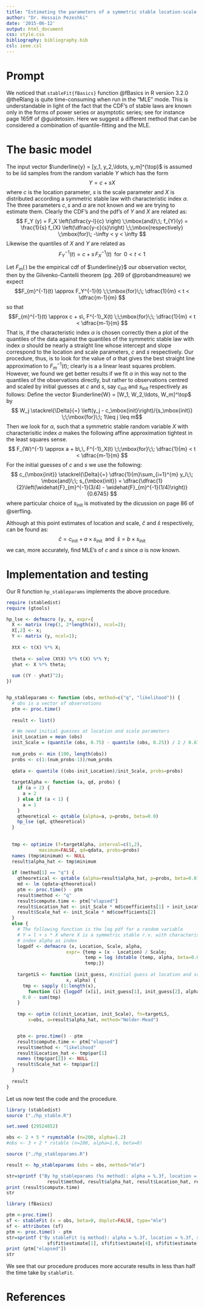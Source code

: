 ```yaml
---
title: "Estimating the parameters of a symmetric stable location-scale model"
author: "Dr. Hossain Pezeshki"
date: '2015-06-12'
output: html_document
css: style.css
bibliography: bibliography.bib
csl: ieee.csl
---
```


# Prompt #
We noticed that `stableFit{fBasics}` function @fBasics in
R version 3.2.0 @theRlang is quite time-consuming when run in the "MLE" mode. 
This is understandable in light of the fact that the CDF's of stable laws
are known only in the forms of power series or asymptotic series; see for instance
page 165ff of @guidetosim.
Here we suggest a different method that can be considered a combination 
of quantile-fitting and the MLE.

# The basic model #
The input vector $\underline{y} = [y_1, y_2,\ldots, y_m]^{\top}$
is assumed to be iid samples from the random variable $Y$ which has the form
$$ Y = c + s X $$
where $c$ is the location parameter, $s$ is the scale parameter
and $X$ is distributed according a symmetric stable law with characteristic index
$\alpha$. The three parameters $c,\, s$ and $\alpha$ are not known and we are
trying to estimate them. Clearly the CDF's and the pdf's of $Y$ and $X$ are related as:
$$
F_Y (y) = F_X \left(\dfrac{y-l}{c} \right)
\;\mbox{and}\;\;
 f_{Y}(y) = \frac{1}{s} f_{X} \left(\dfrac{y-c}{s}\right)
\;\;\mbox{respectively}
\;\mbox{for}\; -\infty < y < \infty $$
Likewise the quantiles of $X$ and $Y$ are related as
$$ F^{-1}_Y (t) = c + s\, F^{-1}_X(t)\;\;\mbox{for}\;\; 0 < t <1$$

Let $F_{m}(\,)$ be the empirical cdf of $\underline{y}$ our observation vector,
then by the Gilvenko-Cantelli theorem (pg. 269 of @probandmeasure) we expect	
$$F_{m}^{-1}(t) \approx F_Y^{-1}(t)
\;\;\mbox{for}\;\; \dfrac{1}{m} < t < \dfrac{m-1}{m}
 $$
so that
$$F_{m}^{-1}(t) \approx c + s\, F^{-1}_X(t)
\;\;\mbox{for}\;\; \dfrac{1}{m} < t < \dfrac{m-1}{m}
$$
That is, if the characteristic index $\alpha$ is chosen correctly then
a plot of the quantiles of the data against the quantiles of the symmetric stable law
with index $\alpha$ should be nearly a straight line whose intercept
and slope correspond to the location and scale parameters, $c$ and $s$ respectively.
Our procedure, thus, is to look for the value of $\alpha$ that gives the best
straight line approximation to $F_{m}^{-1}(t)$; clearly is a a linear least squares problem.
However, we found we get better results if we fit $\alpha$ in this way 
not
to the quantiles of the observations directly,
but rather to observations  centred and scaled by initial guesses
at $c$ and $s$, say $c_{\mbox{init}}$ and $s_{\mbox{init}}$ respectively as follows:
Define the vector $\underline{W} = 
[W_1, W_2,\ldots, W_m]^\top$ by
$$ W_j \stackrel{\Delta}{=} \left(y_j - c_\mbox{init}\right)/{s_\mbox{init}}
\;\;\mbox{for}\;\; 1\leq j \leq m$$
Then we look for $\alpha$,
such that a symmetric stable random variable $X$ with characterisitic index
$\alpha$
makes the following affine approximation tightest in the least squares sense.
$$
F_{W}^{-1} \approx 
a + b\,\, F^{-1}_X(t)
\;\;\mbox{for}\;\; \dfrac{1}{m} < t < \dfrac{m-1}{m}
$$
For the initial guesses of $c$ and $s$ we use the following:
$$
c_{\mbox{init}} \stackrel{\Delta}{=} \dfrac{1}{m}\sum_{i=1}^{m} y_i\;\;
\mbox{and}\;\;
s_{\mbox{init}} =
\dfrac{\dfrac{1}{2}\left(\widehat{F}_{m}^{-1}(3/4) - \widehat{F}_{m}^{-1}(1/4)\right)}{0.6745}
$$
where particular choice of $s_{\mbox{init}}$ is motivated by the dicussion on page
86 of @serfling.

Although at this point estimates of location and scale,
$\widehat{c}$ and $\widehat{s}$ respectively,
can be found as:
$$ \widehat{c} =  c_\mbox{init} +  a \times s_\mbox{init}\;\;
\mbox{and}\;\;
\widehat{s} = b \times s_\mbox{init}
$$
we can, more accurately, find MLE's of $c$ and $s$ since $\alpha$ is now known. 

# Implementation and testing #
Our R function `hp_stableparams` implements the above procedure. 

```r
require (stabledist)
require (gtools)

hp_lse <- defmacro (y, x, expr={
  X <- matrix (rep(1, 2*length(x)), ncol=2);
  X[,2] <- x;
  Y <- matrix (y, ncol=1);
  
  XtX <- t(X) %*% X;
  
  theta <- solve (XtX) %*% t(X) %*% Y;
  yhat <- X %*% theta;
  
  sum ((Y - yhat)^2);
})


hp_stableparams <- function (obs, method=c("q", "likelihood")) {
  # obs is a vector of observations
  ptm <- proc.time()
  
  result <- list()

  # We need initial guesses at location and scale parameters
  init_Location = mean (obs)
  init_Scale = (quantile (obs, 0.75) - quantile (obs, 0.25)) / 2 / 0.6745
  
  num_probs <- min (100, length(obs))
  probs <- c(1:(num_probs-1))/num_probs
  
  qdata <- quantile ((obs-init_Location)/init_Scale, probs=probs)
  
  targetAlpha <- function (a, qd, probs) {
    if (a > 2) {
      a = 2
    } else if (a < 1) {
      a = 1
    }
    qtheoretical <- qstable (alpha=a, p=probs, beta=0.0)
    hp_lse (qd, qtheoretical)
  }
  
  
  tmp <- optimize (f=targetAlpha, interval=c(1,2),
			maximum=FALSE, qd=qdata, probs=probs)
  names (tmp$minimum) <- NULL
  result$alpha_hat <- tmp$minimum
  
  if (method[1] == "q") {
    qtheoretical <- qstable (alpha=result$alpha_hat, p=probs, beta=0.0)
    md <- lm (qdata~qtheoretical)
    ptm <- proc.time() - ptm
    result$method <- "q"
    result$compute.time <- ptm["elapsed"]
    result$Location_hat <- init_Scale * md$coefficients[1] + init_Location
    result$Scale_hat <- init_Scale * md$coefficients[2]
  }
  else {
    # The following function is the log pdf for a random variable
    # Y = l + s * X where X is a symmetric stable r.v. with characterisitic
    # index alpha as index
    logpdf <- defmacro (x, Location, Scale, alpha, 
                      expr= {temp = (x - Location) / Scale;
                             temp = log (dstable (temp, alpha, beta=0.0)) - log (Scale);
                             temp;})
  
    targetLS <- function (init_guess, #initial guess at location and scale
                      x, alpha) {
      tmp <- sapply (1:length(x),
		function (i) {logpdf (x[i], init_guess[1], init_guess[2], alpha)})
      0.0 - sum(tmp)
    }
  
    tmp <- optim (c(init_Location, init_Scale), fn=targetLS,
		x=obs, a=result$alpha_hat, method="Nelder-Mead")


    ptm <- proc.time() - ptm
    result$compute.time <- ptm["elapsed"]
    result$method <- "likelihood"
    result$Location_hat <- tmp$par[1]
    names (tmp$par[2]) <- NULL
    result$Scale_hat <- tmp$par[2]
  }
  
  result
}
```
Let us now test the code and the procedure.

```r

library (stabledist)
source ("./hp_stable.R")

set.seed (29524852)

obs <- 2 + 5 * rsymstable (n=200, alpha=1.2)
#obs <- 3 + 2 * rstable (n=200, alpha=1.6, beta=0)

source ("./hp_stableparams.R")

result <- hp_stableparams (obs = obs, method="mle")

str=sprintf ("By hp_stableparams (%s method): alpha = %.3f, location = %.3f, scale = %.3f",
               result$method, result$alpha_hat, result$Location_hat, result$Scale_hat)
print (result$compute.time)
str

library (fBasics)

ptm <-proc.time()
sf <- stableFit (x = obs, beta=0, doplot=FALSE, type="mle")
sf <- attributes (sf)
ptm <- proc.time() - ptm
str=sprintf ("By stableFit (q method): alpha = %.3f, location = %.3f, scale = %.3f",
               sf$fit$estimate[1], sf$fit$estimate[4], sf$fit$estimate[3])
print (ptm["elapsed"])
str
```
We see that our procedure produces more accurate results in less than half the time
take by `stableFit`.

# References #
